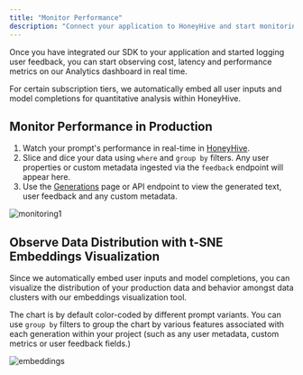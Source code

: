 ```yaml
---
title: "Monitor Performance"
description: "Connect your application to HoneyHive and start monitoring model performance in production."
---
```


Once you have integrated our SDK to your application and started logging user feedback, you can start observing cost, latency and performance metrics on our Analytics dashboard in real time.

<Note>For certain subscription tiers, we automatically embed all user inputs and model completions for quantitative analysis within HoneyHive.</Note>

## Monitor Performance in Production

1. Watch your prompt's performance in real-time in [HoneyHive](https://app.honeyhive.ai/dashboard).
2. Slice and dice your data using `where` and `group by` filters. Any user properties or custom metadata ingested via the `feedback` endpoint will appear here.
3. Use the [Generations](https://app.honeyhive.ai/datasets/generations) page or API endpoint to view the generated text, user feedback and any custom metadata.

![monitoring1](/images/monitoring1.png)

## Observe Data Distribution with t-SNE Embeddings Visualization

Since we automatically embed user inputs and model completions, you can visualize the distribution of your production data and behavior amongst data clusters with our embeddings visualization tool.

<Tip>The chart is by default color-coded by different prompt variants. You can use `group by` filters to group the chart by various features associated with each generation within your project (such as any user metadata, custom metrics or user feedback fields.)</Tip>

![embeddings](/images/embeddings.png)